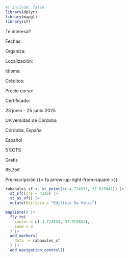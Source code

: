 
```r
#| include: false
library(dplyr)
library(mapgl)
library(sf)
```


::::::::::: mapcard
:::::::::: grid
::::::::: {.g-col-12 .g-col-lg-6}
::: mapcard__title
Te interesa?
:::

:::::: grid
::: {.g-col-4 .mapcard__opts}
Fechas:

Organiza:

Localización:

Idioma:

Créditos:

Precio curso:

Certificado:
:::

::: {.g-col-8 .mapcard__answ}
23 junio - 25 junio 2025

Universidad de Córdoba

Córdoba, España

Español

5 ECTS

Gratis

65,75€
:::

::: {.g-col-12 .mapcard__btn .btn}
Preinscripción {{< fa arrow-up-right-from-square >}}
:::
::::::

:::::::::

::: {.g-col-12 .g-col-lg-6 .mapcard__map}
```r
rabanales_sf <- st_point(c(-4.724533, 37.915041)) |> 
  st_sfc(crs = 4326) |> 
  st_as_sf() |> 
  mutate(Edificio = "Edificio Da Vinci")

maplibre() |> 
  fly_to(
    center = c(-4.724533, 37.915041),
    zoom = 3
  ) |>
  add_markers(
    data  = rabanales_sf
  ) |>
  add_navigation_control()
```
:::
::::::::::
:::::::::::
